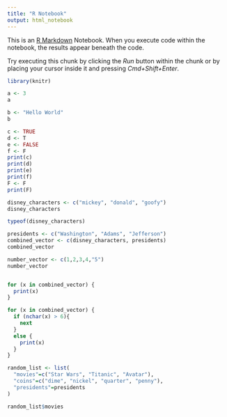 ```yaml
---
title: "R Notebook"
output: html_notebook
---
```


This is an [R Markdown](http://rmarkdown.rstudio.com) Notebook. When you execute code within the notebook, the results appear beneath the code. 

Try executing this chunk by clicking the *Run* button within the chunk or by placing your cursor inside it and pressing *Cmd+Shift+Enter*. 

```r
library(knitr)
```
```r
a <- 3
a
```

```r
b <- "Hello World"
b
```

```r
c <- TRUE
d <- T
e <- FALSE
f <- F
print(c)
print(d)
print(e)
print(f)
F <- F
print(F)
```

```r
disney_characters <- c("mickey", "donald", "goofy")
disney_characters
```

```r
typeof(disney_characters)
```

```r
presidents <- c("Washington", "Adams", "Jefferson")
combined_vector <- c(disney_characters, presidents)
combined_vector
```

```r
number_vector <- c(1,2,3,4,"5")
number_vector
```

```r

```

```r
for (x in combined_vector) {
  print(x)
}
```

```r
for (x in combined_vector) {
  if (nchar(x) > 6){
    next 
  }
  else {
    print(x)
  }
}
```

```r
random_list <- list(
  "movies"=c("Star Wars", "Titanic", "Avatar"),
  "coins"=c("dime", "nickel", "quarter", "penny"),
  "presidents"=presidents
)
```

```r
random_list$movies
```

